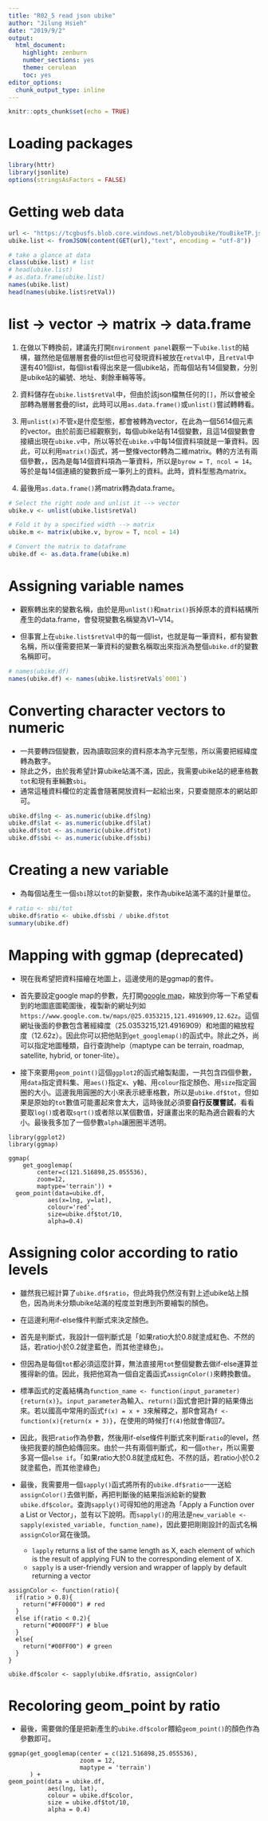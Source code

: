 ```yaml
---
title: "R02_5 read json ubike"
author: "Jilung Hsieh"
date: "2019/9/2"
output:
  html_document:
    highlight: zenburn
    number_sections: yes
    theme: cerulean
    toc: yes
editor_options:
  chunk_output_type: inline
---
```


```r
knitr::opts_chunk$set(echo = TRUE)
```



# Loading packages

```r
library(httr)
library(jsonlite)
options(stringsAsFactors = FALSE)


```



# Getting web data

```r
url <- "https://tcgbusfs.blob.core.windows.net/blobyoubike/YouBikeTP.json"
ubike.list <- fromJSON(content(GET(url),"text", encoding = "utf-8"))

# take a glance at data
class(ubike.list) # list
# head(ubike.list)
# as.data.frame(ubike.list)
names(ubike.list)
head(names(ubike.list$retVal))
```



# list -> vector -> matrix -> data.frame 

1. 在做以下轉換前，建議先打開`Environment panel`觀察一下`ubike.list`的結構，雖然他是個層層套疊的list但也可發現資料被放在`retVal`中，且`retVal`中還有401個list，每個list看得出來是一個ubike站，而每個站有14個變數，分別是ubike站的編號、地址、剩餘車輛等等。

2. 資料儲存在`ubike.list$retVal`中，但由於該json檔無任何的`[]`，所以會被全部轉為層層套疊的list，此時可以用`as.data.frame()`或`unlist()`嘗試轉轉看。

3. 用`unlist(x)`不管`x`是什麼型態，都會被轉為vector，在此為一個5614個元素的vector。由於前面已經觀察到，每個ubike站有14個變數，且這14個變數會接續出現在`ubike.v`中，所以等於在`ubike.v`中每14個資料項就是一筆資料。因此，可以利用`matrix()`函式，將一整條vector轉為二維matrix。轉的方法有兩個參數，，因為是每14個資料項為一筆資料，所以是`byrow = T, ncol = 14`。等於是每14個連續的變數折成一筆列上的資料。此時，資料型態為matrix。

4. 最後用`as.data.frame()`將matrix轉為data.frame。


```r
# Select the right node and unlist it --> vector
ubike.v <- unlist(ubike.list$retVal)

# Fold it by a specified width --> matrix
ubike.m <- matrix(ubike.v, byrow = T, ncol = 14)

# Convert the matrix to dataframe
ubike.df <- as.data.frame(ubike.m)
```


# Assigning variable names
* 觀察轉出來的變數名稱，由於是用`unlist()`和`matrix()`拆掉原本的資料結構所產生的data.frame，會發現變數名稱變為V1~V14。

* 但事實上在`ubike.list$retVal`中的每一個list，也就是每一筆資料，都有變數名稱，所以僅需要把某一筆資料的變數名稱取出來指派為整個`ubike.df`的變數名稱即可。


```r
# names(ubike.df)
names(ubike.df) <- names(ubike.list$retVal$`0001`)
```


# Converting character vectors to numeric
* 一共要轉四個變數，因為讀取回來的資料原本為字元型態，所以需要把經緯度轉為數字。
* 除此之外，由於我希望計算ubike站滿不滿，因此，我需要ubike站的總車格數`tot`和現有車輛數`sbi`。
* 通常這種資料欄位的定義會隨著開放資料一起給出來，只要查閱原本的網站即可。

```r
ubike.df$lng <- as.numeric(ubike.df$lng)
ubike.df$lat <- as.numeric(ubike.df$lat)
ubike.df$tot <- as.numeric(ubike.df$tot)
ubike.df$sbi <- as.numeric(ubike.df$sbi)
```


# Creating a new variable
* 為每個站產生一個`sbi`除以`tot`的新變數，來作為ubike站滿不滿的計量單位。

```r
# ratio <- sbi/tot
ubike.df$ratio <- ubike.df$sbi / ubike.df$tot
summary(ubike.df)
```

# Mapping with ggmap (deprecated)

* 現在我希望把資料描繪在地圖上，這邊使用的是ggmap的套件。

* 首先要設定google map的參數，先打開[google map](https://www.google.com.tw/maps)，縮放到你等一下希望看到的地圖底圖範圍後，複製新的網址列如`https://www.google.com.tw/maps/@25.0353215,121.4916909,12.62z`。這個網址後面的參數包含著經緯度（25.0353215,121.4916909）和地圖的縮放程度（12.62z）。因此你可以把他貼到`get_googlemap()`的函式中。除此之外，尚可以指定地圖種類，自行查詢help（maptype can be terrain, roadmap, satellite, hybrid, or toner-lite）。

* 接下來要用`geom_point()`這個`ggplot2`的函式繪製點圖，一共包含四個參數，用`data`指定資料集、用`aes()`指定x、y軸、用`colour`指定顏色、用`size`指定圓圈的大小。這邊我用圓圈的大小來表示總車格數，所以是`ubike.df$tot`，但如果是原始的`tot`數值可能畫起來會太大，這時後就必須要**自行反覆嘗試**，看看要取`log()`或者取`sqrt()`或者除以某個數值，好讓畫出來的點為適合觀看的大小。最後我多加了一個參數`alpha`讓圈圈半透明。

```
library(ggplot2)
library(ggmap)

ggmap(
	get_googlemap(
		center=c(121.516898,25.055536),
		zoom=12,
		maptype='terrain')) +
  geom_point(data=ubike.df, 
  		   aes(x=lng, y=lat), 
  		   colour='red', 
  		   size=ubike.df$tot/10, 
  		   alpha=0.4)
```

# Assigning color according to ratio levels

* 雖然我已經計算了`ubike.df$ratio`，但此時我仍然沒有對上述ubike站上顏色，因為尚未分類ubike站滿的程度並對應到所要繪製的顏色。

* 在這邊利用if-else條件判斷式來決定顏色。

* 首先是判斷式，我設計一個判斷式是「如果ratio大於0.8就塗成紅色、不然的話，若ratio小於0.2就塗藍色，而其他塗綠色」。

* 但因為是每個`tot`都必須這麼計算，無法直接用`tot`整個變數去做if-else運算並獲得新的值。因此，我把他寫為一個自定義函式`assignColor()`來轉換數值。

* 標準函式的定義結構為`function_name <- function(input_parameter){return(x)}`。`input_parameter`為輸入、`return()`函式會把計算的結果傳出來。若以國高中常用的函式`f(x) = x + 3`來解釋之，那R會寫為`f <- function(x){return(x + 3)}`，在使用的時候打`f(4)`他就會傳回7。

* 因此，我把`ratio`作為參數，然後用if-else條件判斷式來判斷`ratio`的level，然後把我要的顏色給傳回來。由於一共有兩個判斷式，和一個`other`，所以需要多寫一個`else if`。「如果ratio大於0.8就塗成紅色、不然的話，若ratio小於0.2就塗藍色，而其他塗綠色」

* 最後，我需要用一個`sapply()`函式將所有的`ubike.df$ratio`一一送給`assignColor()`去做判斷，再把判斷後的結果指派給新的變數`ubike.df$color`。查詢`sapply()`可得知他的用途為「Apply a Function over a List or Vector」，並有以下說明。而`sapply()`的用法是`new_variable <- sapply(existed_variable, function_name)`，因此要把剛剛設計的函式名稱`assignColor`寫在後頭。
    * `lapply` returns a list of the same length as X, each element of which is the result of applying FUN to the corresponding element of X.
    * `sapply` is a user-friendly version and wrapper of lapply by default returning a vector


```
assignColor <- function(ratio){
  if(ratio > 0.8){
    return("#FF0000") # red
  }
  else if(ratio < 0.2){
    return("#0000FF") # blue
  }
  else{
    return("#00FF00") # green
  }
}

ubike.df$color <- sapply(ubike.df$ratio, assignColor)
```



# Recoloring geom_point by ratio

* 最後，需要做的僅是把新產生的`ubike.df$color`餵給`geom_point()`的顏色作為參數即可。

```
ggmap(get_googlemap(center = c(121.516898,25.055536),
					zoom = 12,
					maptype = 'terrain')
	  ) +
geom_point(data = ubike.df, 
		   aes(lng, lat), 
		   colour = ubike.df$color, 
		   size = ubike.df$tot/10, 
		   alpha = 0.4)
```

